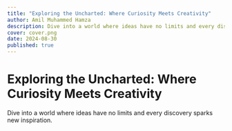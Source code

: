 ```yaml
---
title: "Exploring the Uncharted: Where Curiosity Meets Creativity"
author: Amil Muhammed Hamza
description: Dive into a world where ideas have no limits and every discovery sparks new inspiration.
cover: cover.png
date: 2024-08-30
published: true
---
```


# Exploring the Uncharted: Where Curiosity Meets Creativity

Dive into a world where ideas have no limits and every discovery sparks new inspiration.